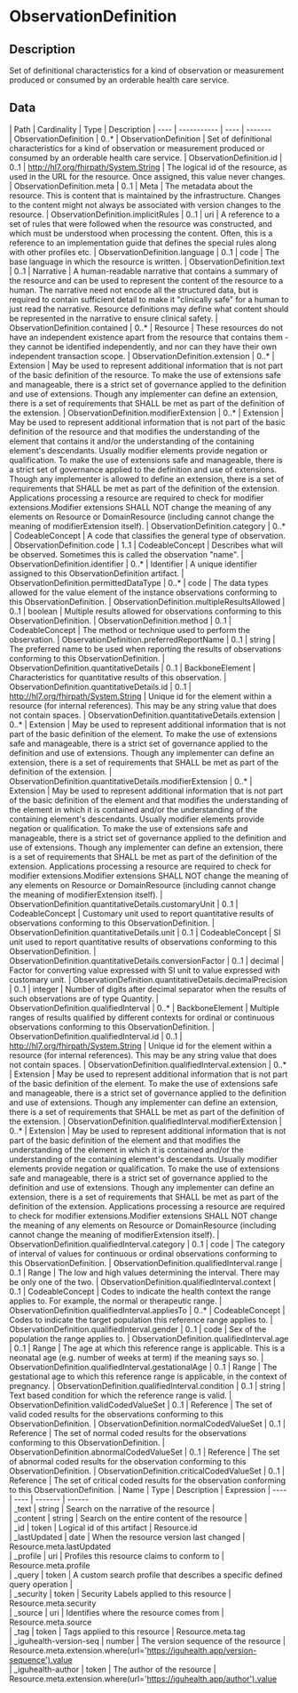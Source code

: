 
  # ObservationDefinition
 ## Description 
 Set of definitional characteristics for a kind of observation or measurement produced or consumed by an orderable health care service. 

  ## Data
  <Tabs> <TabItem value="structure" label="Structure">
   | Path | Cardinality | Type | Description
  | ---- | ----------- | ---- | -------  
 | ObservationDefinition | 0..* | ObservationDefinition | Set of definitional characteristics for a kind of observation or measurement produced or consumed by an orderable health care service. 
 | ObservationDefinition.id | 0..1 | http://hl7.org/fhirpath/System.String | The logical id of the resource, as used in the URL for the resource. Once assigned, this value never changes. 
 | ObservationDefinition.meta | 0..1 | Meta | The metadata about the resource. This is content that is maintained by the infrastructure. Changes to the content might not always be associated with version changes to the resource. 
 | ObservationDefinition.implicitRules | 0..1 | uri | A reference to a set of rules that were followed when the resource was constructed, and which must be understood when processing the content. Often, this is a reference to an implementation guide that defines the special rules along with other profiles etc. 
 | ObservationDefinition.language | 0..1 | code | The base language in which the resource is written. 
 | ObservationDefinition.text | 0..1 | Narrative | A human-readable narrative that contains a summary of the resource and can be used to represent the content of the resource to a human. The narrative need not encode all the structured data, but is required to contain sufficient detail to make it "clinically safe" for a human to just read the narrative. Resource definitions may define what content should be represented in the narrative to ensure clinical safety. 
 | ObservationDefinition.contained | 0..* | Resource | These resources do not have an independent existence apart from the resource that contains them - they cannot be identified independently, and nor can they have their own independent transaction scope. 
 | ObservationDefinition.extension | 0..* | Extension | May be used to represent additional information that is not part of the basic definition of the resource. To make the use of extensions safe and manageable, there is a strict set of governance  applied to the definition and use of extensions. Though any implementer can define an extension, there is a set of requirements that SHALL be met as part of the definition of the extension. 
 | ObservationDefinition.modifierExtension | 0..* | Extension | May be used to represent additional information that is not part of the basic definition of the resource and that modifies the understanding of the element that contains it and/or the understanding of the containing element's descendants. Usually modifier elements provide negation or qualification. To make the use of extensions safe and manageable, there is a strict set of governance applied to the definition and use of extensions. Though any implementer is allowed to define an extension, there is a set of requirements that SHALL be met as part of the definition of the extension. Applications processing a resource are required to check for modifier extensions.Modifier extensions SHALL NOT change the meaning of any elements on Resource or DomainResource (including cannot change the meaning of modifierExtension itself). 
 | ObservationDefinition.category | 0..* | CodeableConcept | A code that classifies the general type of observation. 
 | ObservationDefinition.code | 1..1 | CodeableConcept | Describes what will be observed. Sometimes this is called the observation "name". 
 | ObservationDefinition.identifier | 0..* | Identifier | A unique identifier assigned to this ObservationDefinition artifact. 
 | ObservationDefinition.permittedDataType | 0..* | code | The data types allowed for the value element of the instance observations conforming to this ObservationDefinition. 
 | ObservationDefinition.multipleResultsAllowed | 0..1 | boolean | Multiple results allowed for observations conforming to this ObservationDefinition. 
 | ObservationDefinition.method | 0..1 | CodeableConcept | The method or technique used to perform the observation. 
 | ObservationDefinition.preferredReportName | 0..1 | string | The preferred name to be used when reporting the results of observations conforming to this ObservationDefinition. 
 | ObservationDefinition.quantitativeDetails | 0..1 | BackboneElement | Characteristics for quantitative results of this observation. 
 | ObservationDefinition.quantitativeDetails.id | 0..1 | http://hl7.org/fhirpath/System.String | Unique id for the element within a resource (for internal references). This may be any string value that does not contain spaces. 
 | ObservationDefinition.quantitativeDetails.extension | 0..* | Extension | May be used to represent additional information that is not part of the basic definition of the element. To make the use of extensions safe and manageable, there is a strict set of governance  applied to the definition and use of extensions. Though any implementer can define an extension, there is a set of requirements that SHALL be met as part of the definition of the extension. 
 | ObservationDefinition.quantitativeDetails.modifierExtension | 0..* | Extension | May be used to represent additional information that is not part of the basic definition of the element and that modifies the understanding of the element in which it is contained and/or the understanding of the containing element's descendants. Usually modifier elements provide negation or qualification. To make the use of extensions safe and manageable, there is a strict set of governance applied to the definition and use of extensions. Though any implementer can define an extension, there is a set of requirements that SHALL be met as part of the definition of the extension. Applications processing a resource are required to check for modifier extensions.Modifier extensions SHALL NOT change the meaning of any elements on Resource or DomainResource (including cannot change the meaning of modifierExtension itself). 
 | ObservationDefinition.quantitativeDetails.customaryUnit | 0..1 | CodeableConcept | Customary unit used to report quantitative results of observations conforming to this ObservationDefinition. 
 | ObservationDefinition.quantitativeDetails.unit | 0..1 | CodeableConcept | SI unit used to report quantitative results of observations conforming to this ObservationDefinition. 
 | ObservationDefinition.quantitativeDetails.conversionFactor | 0..1 | decimal | Factor for converting value expressed with SI unit to value expressed with customary unit. 
 | ObservationDefinition.quantitativeDetails.decimalPrecision | 0..1 | integer | Number of digits after decimal separator when the results of such observations are of type Quantity. 
 | ObservationDefinition.qualifiedInterval | 0..* | BackboneElement | Multiple  ranges of results qualified by different contexts for ordinal or continuous observations conforming to this ObservationDefinition. 
 | ObservationDefinition.qualifiedInterval.id | 0..1 | http://hl7.org/fhirpath/System.String | Unique id for the element within a resource (for internal references). This may be any string value that does not contain spaces. 
 | ObservationDefinition.qualifiedInterval.extension | 0..* | Extension | May be used to represent additional information that is not part of the basic definition of the element. To make the use of extensions safe and manageable, there is a strict set of governance  applied to the definition and use of extensions. Though any implementer can define an extension, there is a set of requirements that SHALL be met as part of the definition of the extension. 
 | ObservationDefinition.qualifiedInterval.modifierExtension | 0..* | Extension | May be used to represent additional information that is not part of the basic definition of the element and that modifies the understanding of the element in which it is contained and/or the understanding of the containing element's descendants. Usually modifier elements provide negation or qualification. To make the use of extensions safe and manageable, there is a strict set of governance applied to the definition and use of extensions. Though any implementer can define an extension, there is a set of requirements that SHALL be met as part of the definition of the extension. Applications processing a resource are required to check for modifier extensions.Modifier extensions SHALL NOT change the meaning of any elements on Resource or DomainResource (including cannot change the meaning of modifierExtension itself). 
 | ObservationDefinition.qualifiedInterval.category | 0..1 | code | The category of interval of values for continuous or ordinal observations conforming to this ObservationDefinition. 
 | ObservationDefinition.qualifiedInterval.range | 0..1 | Range | The low and high values determining the interval. There may be only one of the two. 
 | ObservationDefinition.qualifiedInterval.context | 0..1 | CodeableConcept | Codes to indicate the health context the range applies to. For example, the normal or therapeutic range. 
 | ObservationDefinition.qualifiedInterval.appliesTo | 0..* | CodeableConcept | Codes to indicate the target population this reference range applies to. 
 | ObservationDefinition.qualifiedInterval.gender | 0..1 | code | Sex of the population the range applies to. 
 | ObservationDefinition.qualifiedInterval.age | 0..1 | Range | The age at which this reference range is applicable. This is a neonatal age (e.g. number of weeks at term) if the meaning says so. 
 | ObservationDefinition.qualifiedInterval.gestationalAge | 0..1 | Range | The gestational age to which this reference range is applicable, in the context of pregnancy. 
 | ObservationDefinition.qualifiedInterval.condition | 0..1 | string | Text based condition for which the reference range is valid. 
 | ObservationDefinition.validCodedValueSet | 0..1 | Reference | The set of valid coded results for the observations  conforming to this ObservationDefinition. 
 | ObservationDefinition.normalCodedValueSet | 0..1 | Reference | The set of normal coded results for the observations conforming to this ObservationDefinition. 
 | ObservationDefinition.abnormalCodedValueSet | 0..1 | Reference | The set of abnormal coded results for the observation conforming to this ObservationDefinition. 
 | ObservationDefinition.criticalCodedValueSet | 0..1 | Reference | The set of critical coded results for the observation conforming to this ObservationDefinition. 
</TabItem>
 <TabItem value="searchparameter" label="Search Parameters">
   | Name | Type | Description  | Expression 
    | ---- | ---- | ------- | ------  
 | _text | string | Search on the narrative of the resource |   
 | _content | string | Search on the entire content of the resource |   
 | _id | token | Logical id of this artifact | Resource.id  
 | _lastUpdated | date | When the resource version last changed | Resource.meta.lastUpdated  
 | _profile | uri | Profiles this resource claims to conform to | Resource.meta.profile  
 | _query | token | A custom search profile that describes a specific defined query operation |   
 | _security | token | Security Labels applied to this resource | Resource.meta.security  
 | _source | uri | Identifies where the resource comes from | Resource.meta.source  
 | _tag | token | Tags applied to this resource | Resource.meta.tag  
 | _iguhealth-version-seq | number | The version sequence of the resource | Resource.meta.extension.where(url='https://iguhealth.app/version-sequence').value  
 | _iguhealth-author | token | The author of the resource | Resource.meta.extension.where(url='https://iguhealth.app/author').value  

</TabItem>
</Tabs>
